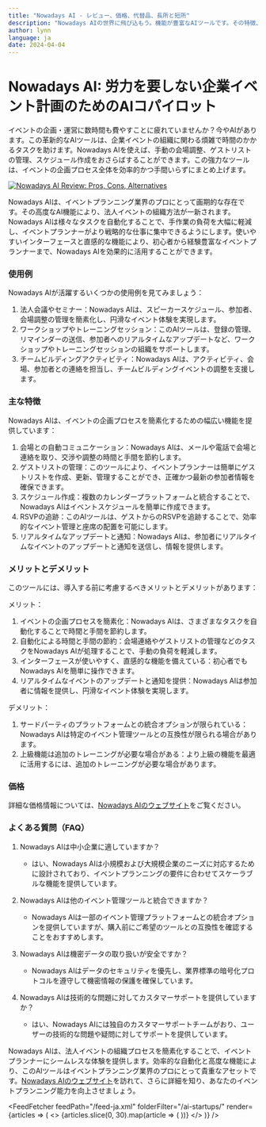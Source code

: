 ```yaml
---
title: "Nowadays AI - レビュー、価格、代替品、長所と短所"
description: "Nowadays AIの世界に飛び込もう。機能が豊富なAIツールです。その特徴、価格、そしてどのようにインパクトを与えているかを学びましょう。見逃さないでください！"
author: lynn
language: ja
date: 2024-04-04
---
```


# Nowadays AI: 労力を要しない企業イベント計画のためのAIコパイロット
        
イベントの企画・運営に数時間も費やすことに疲れていませんか？今やAIがあります。この革新的なAIツールは、企業イベントの組織に関わる煩雑で時間のかかるタスクを助けます。Nowadays AIを使えば、手動の会場調整、ゲストリストの管理、スケジュール作成をおさらばすることができます。この強力なツールは、イベントの企画プロセス全体を効率的かつ手間いらずにまとめ上げます。


<BlogHeader />


[![Nowadays AI Review: Pros, Cons, Alternatives](/ai-startups/nowadays-ai.png)](https://www.getnowadays.com/)



Nowadays AIは、イベントプランニング業界のプロにとって画期的な存在です。その高度なAI機能により、法人イベントの組織方法が一新されます。Nowadays AIは様々なタスクを自動化することで、手作業の負荷を大幅に軽減し、イベントプランナーがより戦略的な仕事に集中できるようにします。使いやすいインターフェースと直感的な機能により、初心者から経験豊富なイベントプランナーまで、Nowadays AIを効果的に活用することができます。

### 使用例
Nowadays AIが活躍するいくつかの使用例を見てみましょう：

1. 法人会議やセミナー：Nowadays AIは、スピーカースケジュール、参加者、会場調整の管理を簡素化し、円滑なイベント体験を実現します。
2. ワークショップやトレーニングセッション：このAIツールは、登録の管理、リマインダーの送信、参加者へのリアルタイムなアップデートなど、ワークショップやトレーニングセッションの組織をサポートします。
3. チームビルディングアクティビティ：Nowadays AIは、アクティビティ、会場、参加者との連絡を担当し、チームビルディングイベントの調整を支援します。

### 主な特徴
Nowadays AIは、イベントの企画プロセスを簡素化するための幅広い機能を提供しています：

1. 会場との自動コミュニケーション：Nowadays AIは、メールや電話で会場と連絡を取り、交渉や調整の時間と手間を節約します。
2. ゲストリストの管理：このツールにより、イベントプランナーは簡単にゲストリストを作成、更新、管理することができ、正確かつ最新の参加者情報を確保できます。
3. スケジュール作成：複数のカレンダープラットフォームと統合することで、Nowadays AIはイベントスケジュールを簡単に作成できます。
4. RSVPの追跡：このAIツールは、ゲストからのRSVPを追跡することで、効率的なイベント管理と座席の配置を可能にします。
5. リアルタイムなアップデートと通知：Nowadays AIは、参加者にリアルタイムなイベントのアップデートと通知を送信し、情報を提供します。

### メリットとデメリット
このツールには、導入する前に考慮するべきメリットとデメリットがあります：

メリット：
1. イベントの企画プロセスを簡素化：Nowadays AIは、さまざまなタスクを自動化することで時間と手間を節約します。
2. 自動化による時間と手間の節約：会場連絡やゲストリストの管理などのタスクをNowadays AIが処理することで、手動の負荷を軽減します。
3. インターフェースが使いやすく、直感的な機能を備えている：初心者でもNowadays AIを簡単に操作できます。
4. リアルタイムなイベントのアップデートと通知を提供：Nowadays AIは参加者に情報を提供し、円滑なイベント体験を実現します。

デメリット：
1. サードパーティのプラットフォームとの統合オプションが限られている：Nowadays AIは特定のイベント管理ツールとの互換性が限られる場合があります。
2. 上級機能は追加のトレーニングが必要な場合がある：より上級の機能を最適に活用するには、追加のトレーニングが必要な場合があります。

### 価格
詳細な価格情報については、[Nowadays AIのウェブサイト](https://www.getnowadays.com/)をご覧ください。

### よくある質問（FAQ）
1. Nowadays AIは中小企業に適していますか？
   - はい、Nowadays AIは小規模および大規模企業のニーズに対応するために設計されており、イベントプランニングの要件に合わせてスケーラブルな機能を提供しています。

2. Nowadays AIは他のイベント管理ツールと統合できますか？
   - Nowadays AIは一部のイベント管理プラットフォームとの統合オプションを提供していますが、購入前にご希望のツールとの互換性を確認することをおすすめします。

3. Nowadays AIは機密データの取り扱いが安全ですか？
   - Nowadays AIはデータのセキュリティを優先し、業界標準の暗号化プロトコルを遵守して機密情報の保護を確保しています。

4. Nowadays AIは技術的な問題に対してカスタマーサポートを提供していますか？
   - はい、Nowadays AIには独自のカスタマーサポートチームがおり、ユーザーの技術的な問題や疑問に対してサポートを提供しています。

Nowadays AIは、法人イベントの組織プロセスを簡素化することで、イベントプランナーにシームレスな体験を提供します。効率的な自動化と高度な機能により、このAIツールはイベントプランニング業界のプロにとって貴重なアセットです。[Nowadays AIのウェブサイト](https://www.getnowadays.com/)を訪れて、さらに詳細を知り、あなたのイベントプランニング能力を向上させましょう。


<AdComponent />


<FeedFetcher feedPath="/feed-ja.xml" folderFilter="/ai-startups/" render={articles => (
    <>
        <Cards>
            {articles.slice(0, 30).map(article => (
                <Card key={article.link} title={article.title} href={article.link} />
            ))}
        </Cards>
    </>
)} />

